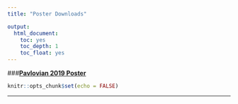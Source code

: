 ```yaml
---
title: "Poster Downloads"

output:
  html_document:
    toc: yes
    toc_depth: 1
    toc_float: yes
---
```


###[__Pavlovian 2019 Poster__](photos/SfN_Pavlovian_MKE_Poster_2019_Trask.pdf)


```r
knitr::opts_chunk$set(echo = FALSE)
```
___

